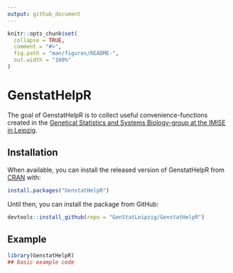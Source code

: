 ```yaml
---
output: github_document
---
```


<!-- README.md is generated from README.Rmd. Please edit that file -->

```r
knitr::opts_chunk$set(
  collapse = TRUE,
  comment = "#>",
  fig.path = "man/figures/README-",
  out.width = "100%"
)
```

# GenstatHelpR

<!-- badges: start -->
<!-- badges: end -->

The goal of GenstatHelpR is to collect useful convenience-functions created in the [Genetical Statistics and Systems Biology-group at the IMISE in Leipzig](https://www.genstat.imise.uni-leipzig.de/).

## Installation

When available, you can install the released version of GenstatHelpR from [CRAN](https://CRAN.R-project.org) with:

``` r
install.packages("GenstatHelpR")
```

Until then, you can install the package from GitHub:

```r
devtools::install_github(repo = "GenStatLeipzig/GenstatHelpR")
```


## Example

```r
library(GenstatHelpR)
## basic example code
```
